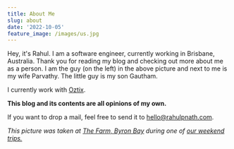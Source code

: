 ```yaml
---
title: About Me
slug: about
date: '2022-10-05'
feature_image: /images/us.jpg
---
```

Hey, it's Rahul. I am a software engineer, currently working in Brisbane, Australia. Thank you for reading my blog and checking out more about me as a person. I am the guy (on the left) in the above picture and next to me is my wife Parvathy. The little guy is my son Gautham.

I currently work with [Oztix](https://www.oztix.com.au/).

**This blog and its contents are all opinions of my own.**

If you want to drop a mail, feel free to send it to [hello@rahulpnath.com](mailto:hello@rahulpnath.com?subject=Hello%20Rahul!).

_This picture was taken at [The Farm, Byron Bay](https://thefarm.com.au/) during one of [our weekend trips.](https://www.rahulpnath.com/blog/category/travelogue/)_
